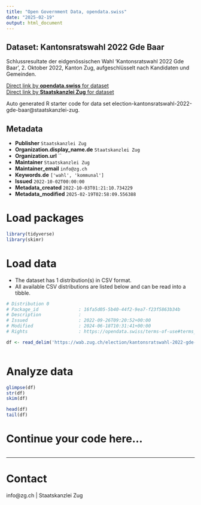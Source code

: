 ```yaml
---
title: "Open Government Data, opendata.swiss"
date: "2025-02-19"
output: html_document
---
```


## Dataset: Kantonsratswahl 2022 Gde Baar

Schlussresultate der eidgenössischen Wahl 'Kantonsratswahl 2022 Gde Baar', 2. Oktober 2022, Kanton Zug, aufgeschlüsselt nach Kandidaten und Gemeinden.

[Direct link by **opendata.swiss** for dataset](https://opendata.swiss/de/dataset/kantonsratswahl-2022-gde-baar)<br>
[Direct link by **Staatskanzlei Zug** for dataset](https://wab.zug.ch/election/kantonsratswahl-2022-gde-baar/data)

Auto generated R starter code for data set election-kantonsratswahl-2022-gde-baar@staatskanzlei-zug.

## Metadata

- **Publisher** `Staatskanzlei Zug`
- **Organization.display_name.de** `Staatskanzlei Zug`
- **Organization.url** ``
- **Maintainer** `Staatskanzlei Zug`
- **Maintainer_email** `info@zg.ch`
- **Keywords.de** `['wahl', 'kommunal']`
- **Issued** `2022-10-02T00:00:00`
- **Metadata_created** `2022-10-03T01:21:10.734229`
- **Metadata_modified** `2025-02-19T02:58:09.556388`


# Load packages

```r

library(tidyverse)
library(skimr)

```

# Load data

-   The dataset has 1 distribution(s) in CSV format.
-   All available CSV distributions are listed below and can be read into a tibble.

```r

# Distribution 0
# Package_id               : 16fa5d05-5b40-44f2-9ea7-f23f5863b34b
# Description              : 
# Issued                   : 2022-09-26T09:20:52+00:00
# Modified                 : 2024-06-18T10:31:41+00:00
# Rights                   : https://opendata.swiss/terms-of-use#terms_by

df <- read_delim('https://wab.zug.ch/election/kantonsratswahl-2022-gde-baar/data-csv')



```

# Analyze data

```r

glimpse(df)
str(df)
skim(df)

head(df)
tail(df)

```

# Continue your code here...

```r

```

------------------------------------------------------------------------

# Contact

info@zg.ch | Staatskanzlei Zug

